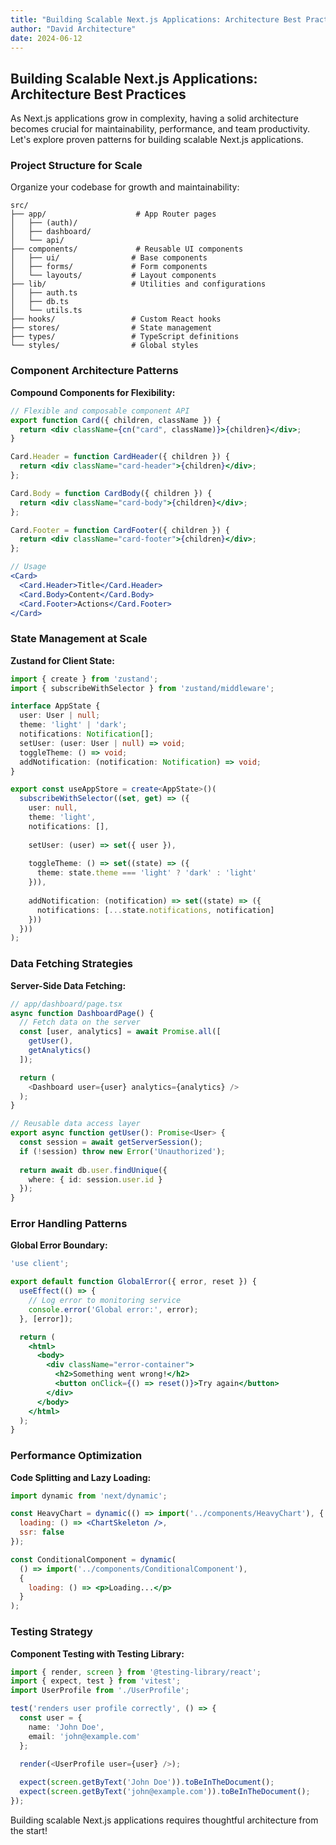 ```yaml
---
title: "Building Scalable Next.js Applications: Architecture Best Practices"
author: "David Architecture"
date: 2024-06-12
---
```


## Building Scalable Next.js Applications: Architecture Best Practices

As Next.js applications grow in complexity, having a solid architecture becomes crucial for maintainability, performance, and team productivity. Let's explore proven patterns for building scalable Next.js applications.

### Project Structure for Scale

Organize your codebase for growth and maintainability:

```
src/
├── app/                    # App Router pages
│   ├── (auth)/
│   ├── dashboard/
│   └── api/
├── components/             # Reusable UI components
│   ├── ui/                # Base components
│   ├── forms/             # Form components
│   └── layouts/           # Layout components
├── lib/                   # Utilities and configurations
│   ├── auth.ts
│   ├── db.ts
│   └── utils.ts
├── hooks/                 # Custom React hooks
├── stores/                # State management
├── types/                 # TypeScript definitions
└── styles/                # Global styles
```

### Component Architecture Patterns

**Compound Components for Flexibility:**

```jsx
// Flexible and composable component API
export function Card({ children, className }) {
  return <div className={cn("card", className)}>{children}</div>;
}

Card.Header = function CardHeader({ children }) {
  return <div className="card-header">{children}</div>;
};

Card.Body = function CardBody({ children }) {
  return <div className="card-body">{children}</div>;
};

Card.Footer = function CardFooter({ children }) {
  return <div className="card-footer">{children}</div>;
};

// Usage
<Card>
  <Card.Header>Title</Card.Header>
  <Card.Body>Content</Card.Body>
  <Card.Footer>Actions</Card.Footer>
</Card>
```

### State Management at Scale

**Zustand for Client State:**

```typescript
import { create } from 'zustand';
import { subscribeWithSelector } from 'zustand/middleware';

interface AppState {
  user: User | null;
  theme: 'light' | 'dark';
  notifications: Notification[];
  setUser: (user: User | null) => void;
  toggleTheme: () => void;
  addNotification: (notification: Notification) => void;
}

export const useAppStore = create<AppState>()(
  subscribeWithSelector((set, get) => ({
    user: null,
    theme: 'light',
    notifications: [],
    
    setUser: (user) => set({ user }),
    
    toggleTheme: () => set((state) => ({
      theme: state.theme === 'light' ? 'dark' : 'light'
    })),
    
    addNotification: (notification) => set((state) => ({
      notifications: [...state.notifications, notification]
    }))
  }))
);
```

### Data Fetching Strategies

**Server-Side Data Fetching:**

```typescript
// app/dashboard/page.tsx
async function DashboardPage() {
  // Fetch data on the server
  const [user, analytics] = await Promise.all([
    getUser(),
    getAnalytics()
  ]);

  return (
    <Dashboard user={user} analytics={analytics} />
  );
}

// Reusable data access layer
export async function getUser(): Promise<User> {
  const session = await getServerSession();
  if (!session) throw new Error('Unauthorized');
  
  return await db.user.findUnique({
    where: { id: session.user.id }
  });
}
```

### Error Handling Patterns

**Global Error Boundary:**

```jsx
'use client';

export default function GlobalError({ error, reset }) {
  useEffect(() => {
    // Log error to monitoring service
    console.error('Global error:', error);
  }, [error]);

  return (
    <html>
      <body>
        <div className="error-container">
          <h2>Something went wrong!</h2>
          <button onClick={() => reset()}>Try again</button>
        </div>
      </body>
    </html>
  );
}
```

### Performance Optimization

**Code Splitting and Lazy Loading:**

```jsx
import dynamic from 'next/dynamic';

const HeavyChart = dynamic(() => import('../components/HeavyChart'), {
  loading: () => <ChartSkeleton />,
  ssr: false
});

const ConditionalComponent = dynamic(
  () => import('../components/ConditionalComponent'),
  {
    loading: () => <p>Loading...</p>
  }
);
```

### Testing Strategy

**Component Testing with Testing Library:**

```typescript
import { render, screen } from '@testing-library/react';
import { expect, test } from 'vitest';
import UserProfile from './UserProfile';

test('renders user profile correctly', () => {
  const user = {
    name: 'John Doe',
    email: 'john@example.com'
  };

  render(<UserProfile user={user} />);
  
  expect(screen.getByText('John Doe')).toBeInTheDocument();
  expect(screen.getByText('john@example.com')).toBeInTheDocument();
});
```

Building scalable Next.js applications requires thoughtful architecture from the start!
